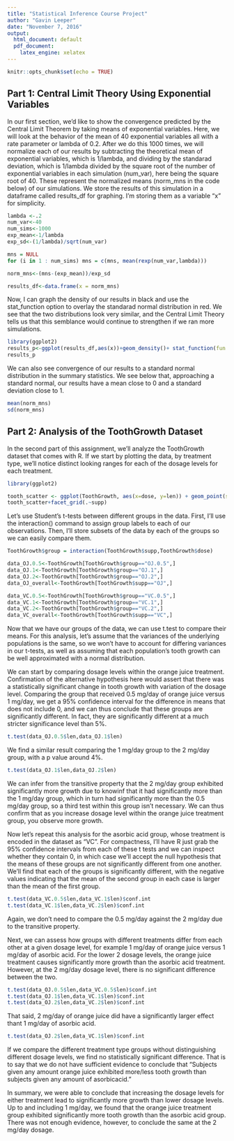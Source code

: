 ```yaml
---
title: "Statistical Inference Course Project"
author: "Gavin Leeper"
date: "November 7, 2016"
output:
  html_document: default
  pdf_document:
    latex_engine: xelatex
---
```


```r
knitr::opts_chunk$set(echo = TRUE)
```

## Part 1: Central Limit Theory Using Exponential Variables

In our first section, we'd like to show the convergence predicted by the Central Limit Theorem by taking means of exponential variables. Here, we will look at the behavior of the mean of 40 exponential variables all with a rate parameter or lambda of 0.2. After we do this 1000 times, we will normalize each of our results by subtracting the theoretical mean of exponential variables, which is 1/lambda, and dividing by the standarad deviation, which is 1/lambda divided by the square root of the number of exponential variables in each simulation (num_var), here being the square root of 40. These represent the normalized means (norm_mns in the code below) of our simulations. We store the results of this simulation in a dataframe called results_df for graphing. I'm storing them as a variable "x" for simplicity. 
``` r
lambda <-.2
num_var<-40
num_sims<-1000
exp_mean<-1/lambda
exp_sd<-(1/lambda)/sqrt(num_var)

mns = NULL
for (i in 1 : num_sims) mns = c(mns, mean(rexp(num_var,lambda)))

norm_mns<-(mns-(exp_mean))/exp_sd

results_df<-data.frame(x = norm_mns)
```
Now, I can graph the density of our results in black and use the stat_function option to overlay the standarad normal distribution in red. We see that the two distributions look very similar, and the Central Limit Theory tells us that this semblance would continue to strengthen if we ran more simulations.

```r
library(ggplot2)
results_p<-ggplot(results_df,aes(x))+geom_density()+ stat_function(fun = dnorm, colour = "red")
results_p

```

We can also see convergence of our results to a standard normal distribution in the summary statistics. We see below that, approaching a standard normal, our results have a mean close to 0 and a standard deviation close to 1.

```r
mean(norm_mns)
sd(norm_mns)
```


## Part 2: Analysis of the ToothGrowth Dataset

In the second part of this assignment, we'll analyze the ToothGrowth dataset that comes with R. If we start by plotting the data, by treatment type, we'll notice distinct looking ranges for each of the dosage levels for each treatment.

```r
library(ggplot2)

tooth_scatter <- ggplot(ToothGrowth, aes(x=dose, y=len)) + geom_point(shape=1)
tooth_scatter+facet_grid(.~supp)

```

Let's use Student's t-tests between different groups in the data. First, I'll use the interaction() command to assign group labels to each of our observations. Then, I'll store subsets of the data by each of the groups so we can easily compare them.

```r
ToothGrowth$group = interaction(ToothGrowth$supp,ToothGrowth$dose)

data_OJ.0.5<-ToothGrowth[ToothGrowth$group=="OJ.0.5",]
data_OJ.1<-ToothGrowth[ToothGrowth$group=="OJ.1",]
data_OJ.2<-ToothGrowth[ToothGrowth$group=="OJ.2",]
data_OJ_overall<-ToothGrowth[ToothGrowth$supp=="OJ",]

data_VC.0.5<-ToothGrowth[ToothGrowth$group=="VC.0.5",]
data_VC.1<-ToothGrowth[ToothGrowth$group=="VC.1",]
data_VC.2<-ToothGrowth[ToothGrowth$group=="VC.2",]
data_VC_overall<-ToothGrowth[ToothGrowth$supp=="VC",]
```

Now that we have our groups of the data, we can use t.test to compare their means. For this analysis, let's assume that the variances of the underlying populations is the same, so we won't have to account for differing variances in our t-tests, as well as assuming that each population's tooth growth can be well approximated with a normal distribution. 

We can start by comparing dosage levels within the orange juice treatment. Confirmation of the alternative hypothesis here would assert that there was a statistically significant change in tooth growth with variation of the dosage level. Comparing the group that received 0.5 mg/day of orange juice versus 1 mg/day, we get a 95% confidence interval for the difference in means that does not include 0, and we can thus conclude that these groups are significantly different. In fact, they are significantly different at a much stricter significance level than 5%.

```r
t.test(data_OJ.0.5$len,data_OJ.1$len)
```

We find a similar result comparing the 1 mg/day group to the 2 mg/day group, with a p value around 4%.

```r
t.test(data_OJ.1$len,data_OJ.2$len)
```

We can infer from the transitive property that the 2 mg/day group exhibited significantly more growth due to knowinf that it had significantly more than the 1 mg/day group, which in turn had significantly more than the 0.5 mg/day group, so a third test within this group isn't necessary. We can thus confirm that as you increase dosage level within the orange juice treatment group, you observe more growth. 

Now let's repeat this analysis for the asorbic acid group, whose treatment is encoded in the dataset as "VC". For compactness, I'll have R just grab the 95% confidence intervals from each of these t tests and we can inspect whether they contain 0, in which case we'll accept the null hypothesis that the means of these groups are not significantly different from one another. We'll find that each of the groups is significantly different, with the negative values indicating that the mean of the second group in each case is larger than the mean of the first group. 

```r
t.test(data_VC.0.5$len,data_VC.1$len)$conf.int
t.test(data_VC.1$len,data_VC.2$len)$conf.int
```

Again, we don't need to compare the 0.5 mg/day against the 2 mg/day due to the transitive property.

Next, we can assess how groups with different treatments differ from each other at a given dosage level, for example 1 mg/day of orange juice versus 1 mg/day of asorbic acid. For the lower 2 dosage levels, the orange juice treatment causes significantly more growth than the asorbic acid treatment. However, at the 2 mg/day dosage level, there is no significant difference between the two.
```r
t.test(data_OJ.0.5$len,data_VC.0.5$len)$conf.int
t.test(data_OJ.1$len,data_VC.1$len)$conf.int
t.test(data_OJ.2$len,data_VC.2$len)$conf.int

```

That said, 2 mg/day of orange juice did have a significantly larger effect thant 1 mg/day of asorbic acid.
```r
t.test(data_OJ.2$len,data_VC.1$len)$conf.int
```

If we compare the different treatment type groups without distinguishing different dosage levels, we find no statistically significant difference. That is to say that we do not have sufficient evidence to conclude that "Subjects given any amount orange juice exhibited more/less tooth growth than subjects given any amount of asorbicacid."

In summary, we were able to conclude that increasing the dosage levels for either treatment lead to significantly more growth than lower dosage levels. Up to and including 1 mg/day, we found that the orange juice treatment group exhibited significantly more tooth growth than the asorbic acid group. There was not enough evidence, however, to conclude the same at the 2 mg/day dosage.